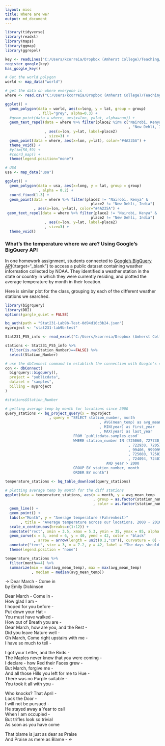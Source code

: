 ```yaml
---
layout: misc
title: Where are we?
output: md_document
---
```


```r
library(tidyverse)
library(readxl)
library(maps)
library(ggmap)
library(ggrepel)

key <- readLines("C:/Users/kcorreia/Dropbox (Amherst College)/Teaching/Spring 2020/Stat231/R Labs/apikey.txt")
register_google(key)
has_google_key()
```

```r
# Get the world polygon
world <- map_data("world")

# get the data on where everyone is
where <- read.csv("C:/Users/kcorreia/Dropbox (Amherst College)/Teaching/Spring 2020/Stat231/Calendar Project/where.csv")

ggplot() +
  geom_polygon(data = world, aes(x=long, y = lat, group = group)
               , fill="grey", alpha=0.3) +
  #geom_point(data = where, aes(x=lon, y=lat, alpha=num)) +
  geom_text_repel(data = where %>% filter(place2 %in% c("Nairobi, Kenya"
                                                        , "New Dehli, India"))
                  , aes(x=lon, y=lat, label=place2)
                  , size=3) +
  geom_point(data = where, aes(x=lon, y=lat), color="#4A235A") +
  theme_void() + 
  #ylim(50,59) + 
  #coord_map() +
  theme(legend.position="none")

# USA
usa <- map_data("usa") 

ggplot() + 
  geom_polygon(data = usa, aes(x=long, y = lat, group = group)
               , alpha = 0.2) + 
  coord_fixed(1.3) +
  geom_point(data = where %>% filter(place2 != "Nairobi, Kenya" &
                                       place2 != "New Dehli, India")
             , aes(x=lon, y=lat), color="#4A235A") +
 geom_text_repel(data = where %>% filter(place2 != "Nairobi, Kenya" &
                                       place2 != "New Dehli, India")
                  , aes(x=lon, y=lat, label=place2)
                  , size=3) +
  theme_void()

```


### What's the temperature where we are?  Using Google's BigQuery API

In one homework assignment, students connected to [Google's BigQuery API](https://cloud.google.com/bigquery/public-data "BigQuery Public Data"){:target="_blank"} to access a public dataset containing weather information collected by NOAA.  They identified a weather station in the state or country in which they were currently residing, and plotted the average temperature by month in their location.  

Here is similar plot for the class, grouping by each of the different weather stations we searched. 

```r
library(bigrquery)  
library(DBI)
options(gargle_quiet = FALSE)

bq_auth(path = "Stat231-Lab9b-Test-0d94d10c3b24.json")  
myproject <- "stat231-lab9b-test" 

Stat231_PS5_info <- read_excel("C:/Users/kcorreia/Dropbox (Amherst College)/Teaching/Spring 2020/Stat231/Calendar Project/Stat231_PS5_info.xlsx") 

stations <- Stat231_PS5_info %>%
  filter(is.na(Station_Number)==FALSE) %>%
  select(Station_Number)

# use the dbConnect command to establish the connection with Google's sample datasets
con <- dbConnect( 
  bigrquery::bigquery(),
  project = "publicdata",
  dataset = "samples",
  billing = myproject
)

#stations$Station_Number

# getting average temp by month for locations since 2000
query_stations <- bq_project_query(x = myproject
                    , query = "SELECT station_number, month
                                           , AVG(mean_temp) as avg_mean_temp
                                           , MIN(year) as first_year
                                           , MAX(year) as last_year
                               FROM `publicdata.samples.gsod` 
                               WHERE station_number IN (725060, 727730, 744910, 725033
                                                        , 722930, 720576, 994046, 744104
                                                        , 99406, 999999, 745090, 994046 
                                                        , 725080, 725035, 637410, 722789
                                                        , 724094, 724077, 997290, 726986)
                                              AND year > 2000
                               GROUP BY station_number, month
                               ORDER BY month")   

temperature_stations <- bq_table_download(query_stations)

# plotting average temp by month for the diff stations
ggplot(data = temperature_stations, aes(x = month, y = avg_mean_temp
                                        , group = as.factor(station_number)
                                        , color = as.factor(station_number))) +
  geom_line() + 
  geom_point() +
  labs(x="Month", y = "Average temperature (Fahrenheit)"
       , title = "Average temperature across our locations, 2000 - 2010") +
  scale_x_continuous(breaks=c(1:12)) +
  annotate("rect", xmin = 3.5, xmax = 5.3, ymin = 35, ymax = 85, alpha = .2) +
  geom_curve(x = 5, xend = 6, y = 40, yend = 42, color = "black"
             , arrow = arrow(length = unit(0.2,"cm")), curvature = 0) +
  annotate("text", size = 3, x = 7.2, y = 42, label = "The days should be \n getting warmer for most \n of us!") +
  theme(legend.position = "none")
```

```r
temperature_stations %>% 
  filter(month==4) %>% 
  summarize(min = min(avg_mean_temp), max = max(avg_mean_temp)
            , median = median(avg_mean_temp))
```


-> Dear March - Come in  
by Emily Dickinson

Dear March - Come in -  
How glad I am -  
I hoped for you before -  
Put down your Hat -  
You must have walked -  
How out of Breath you are -  
Dear March, how are you, and the Rest -  
Did you leave Nature well -  
Oh March, Come right upstairs with me -  
I have so much to tell -
  
I got your Letter, and the Birds -  
The Maples never knew that you were coming -  
I declare - how Red their Faces grew -  
But March, forgive me -  
And all those Hills you left for me to Hue -  
There was no Purple suitable -  
You took it all with you -  
  
Who knocks? That April -  
Lock the Door -  
I will not be pursued -  
He stayed away a Year to call  
When I am occupied -  
But trifles look so trivial  
As soon as you have come  
  
That blame is just as dear as Praise  
And Praise as mere as Blame -  <-